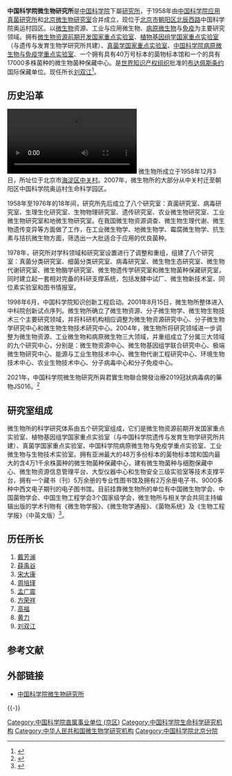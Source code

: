 '''中国科学院微生物研究所'''是[[中国科学院|中国科学院]]下屬[[研究所|研究所]]，于1958年由[[中国科学院应用真菌研究所|中国科学院应用真菌研究所]]和[[北京微生物研究室|北京微生物研究室]]合并成立，现位于[[北京市|北京市]][[朝阳区|朝阳区]][[北辰西路|北辰西路]]中国科学院奥运村园区。以[[微生物|微生物]]资源、工业与应用微生物、[[病原微生物|病原微生物]]与[[免疫|免疫]]为主要研究领域。拥有[[微生物资源前期开发国家重点实验室|微生物资源前期开发国家重点实验室]]、[[植物基因组学国家重点实验室|植物基因组学国家重点实验室]]（与遗传与发育生物学研究所共建）、[[真菌学国家重点实验室|真菌学国家重点实验室]]、[[中国科学院病原微生物与免疫学重点实验室|中国科学院病原微生物与免疫学重点实验室]]、一个拥有具有40万号标本的菌物标本馆和一个的具有17000多株菌种的微生物菌种保藏中心。是[[世界知识产权组织|世界知识产权组织]]批准的[[布达佩斯条约|布达佩斯条约]]国际保藏单位。现任所长[[刘双江|刘双江]]<ref name="现任所长">{{Cite web |url = http://www.im.cas.cn/gkjj/xrld/ |title = 现任领导-中国科学院微生物研究所 |author =  |date =  |publisher = 中国科学院微生物研究所 |access-date = 2015-04-04 |archive-url = https://web.archive.org/web/20150409084325/http://www.im.cas.cn/gkjj/xrld/ |archive-date = 2015-04-09 |dead-url = yes }}</ref>。

== 历史沿革 ==
[[File:2021年4月1日_中科院新冠疫苗：接种者中和抗体水平是康复患者两倍.webm|2021年4月1日 中科院与安徽智飞龙科马生物制药合作生产的新冠疫苗：接种者中和抗体水平是康复患者两倍]]
微生物所成立于1958年12月3日，所址位于北京市[[海淀区|海淀区]][[中关村|中关村]]。2007年，微生物所的大部分从中关村迁至朝阳区中国科学院奥运村生命科学园区。

1958年至1976年的18年间，研究所先后成立了八个研究室：真菌研究室、病毒研究室、生理生化研究室、生物物理研究室、遗传研究室、农业微生物研究室、工业微生物研究室和地微生物研究室。在我国微生物资源调查、微生物生理代谢、微生物遗传变异等方面做了工作，在工业微生物学、地微生物学、霉腐微生物学、抗生素与拮抗微生物方面，筛选出一大批适合于应用的优良菌种。

1978年，研究所对学科领域和研究室设置进行了调整和重组，组建了八个研究室：真菌分类研究室、细菌分类研究室、病毒研究室、微生物生态研究室、微生物代谢研究室、微生物酶学研究室、微生物遗传学研究室和微生物菌种保藏研究室，同时建立起一套相对完备的科研支撑系统，包括发酵中试厂、微生物新技术室、同位素实验室和图书情报室。

1998年6月，中国科学院知识创新工程启动。2001年8月15日，微生物所整体进入中科院创新试点序列。微生物所确立了微生物资源、分子微生物学、微生物生物技术三个主要研究领域，并将科研机构相应调整为微生物资源研究中心、分子微生物学研究中心和微生物生物技术研究中心。2004年，微生物所将研究领域进一步调整为微生物资源、工业微生物和病原微生物三大领域，并重组成立了分属三大领域的九个研究中心，分别是：微生物资源中心、微生物基因组学联合研究中心、极端微生物研究中心、能源与工业生物技术中心、微生物代谢工程研究中心、环境生物技术中心、农业生物技术中心、分子病毒中心和分子免疫中心。

2021年，中国科学院微生物研究所與君實生物聯合開發治療2019冠狀病毒病的藥物JS016。<ref>{{cite news |title=我国自主知识产权的新冠抗体药物JS016有效性获世界认可 |url=http://internal.dbw.cn/system/2021/11/19/058766032.shtml |accessdate=2021-11-19 |archive-date=2021-11-19 |archive-url=https://web.archive.org/web/20211119113806/http://internal.dbw.cn/system/2021/11/19/058766032.shtml |dead-url=no }}</ref>

== 研究室组成 ==
微生物所的科学研究体系由五个研究室组成，它们是微生物资源前期开发国家重点实验室、植物基因组学国家重点实验室（与中国科学院遗传与发育生物学研究所共建）、真菌学国家重点实验室、中国科学院病原微生物与免疫学重点实验室、工业微生物与生物技术实验室。拥有亚洲最大的48万多份标本的菌物标本馆和国内最大的含4万1千余株菌种的微生物菌种保藏中心，建有微生物菌种与细胞保藏中心、微生物资源信息管理平台、大型仪器中心和生物安全三级实验室等技术支撑平台，拥有一个藏书（刊）5万余册的专业性图书馆及拥有2万余册电子书、9000多种中西文电子期刊的电子图书馆。目前挂靠微生物所的单位有中国微生物学会、中国菌物学会、中国生物工程学会3个国家级学会，微生物所与相关学会共同主持编辑出版的学术刊物有《微生物学报》、《微生物学通报》、《菌物系统》及《生物工程学报》（中英文版）<ref name="所况简介">{{Cite web |url = http://www.im.cas.cn/gkjj/skjj/ |title = 所况简介-中国科学院微生物研究所 |author =  |date =  |publisher = 中国科学院微生物研究所 |access-date = 2015-04-04 |archive-url = https://web.archive.org/web/20150409092004/http://www.im.cas.cn/gkjj/skjj/ |archive-date = 2015-04-09 |dead-url = yes }}</ref>。

== 历任所长 ==
# [[戴芳澜|戴芳澜]]
# [[薛禹谷|薛禹谷]]
# [[宋大康|宋大康]]
# [[周培瑾|周培瑾]]
# [[孟广震|孟广震]]
# [[方荣祥|方荣祥]]
# [[高福|高福]]
# [[黄力|黄力]]
# [[刘双江|刘双江]]

== 参考文献 ==
{{Reflist}}

== 外部链接 ==
* [http://www.im.ac.cn 中国科学院微生物研究所]{{Wayback|url=http://www.im.ac.cn/ |date=20160109164455 }}

{{-}}
{{2019冠状病毒病中国大陆疫情}}

[[Category:中国科学院直属事业单位_(京区)|Category:中国科学院直属事业单位 (京区)]]
[[Category:中国科学院生命科学研究机构|Category:中国科学院生命科学研究机构]]
[[Category:中华人民共和国微生物学研究机构|Category:中华人民共和国微生物学研究机构]]
[[Category:中国科学院北京分院|Category:中国科学院北京分院]]